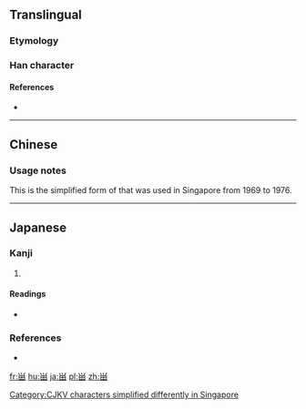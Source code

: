 {{also|甾|𬎿}}

==Translingual==

===Etymology===
{{rfe|lang=mul|fire-field?}}

===Han character===
{{Han char|rn=102|rad=田|as=03|sn=8|four=|canj=FW,XFW|ids=⿱[[小|⺍]][[田]]}}

====References====
* {{Han ref|kx=0760.031|dkj=21760|hdz=42531.011|uh=7544|ud=30020}}

----

==Chinese==
{{zh-see|留}}

===Usage notes===
This is the simplified form of {{l|zh|留}} that was used in Singapore from 1969 to 1976.

[[Category:CJKV characters simplified differently in Singapore]]

----

==Japanese==

===Kanji===
{{ja-kanji|grade=|rs=田03}}

# {{alternative form of|留|lang=ja}}

====Readings====
* {{ja-readings|goon=[[る]] (ru)|kanon=[[りゅう]] (ryū)|kun=[[とめる]] (tomeru), [[とどまる]] (todomaru)|nanori=}}

===References===
* {{R:Koseki Moji|244000}}

[[fr:畄]]
[[hu:畄]]
[[ja:畄]]
[[pl:畄]]
[[zh:畄]]
